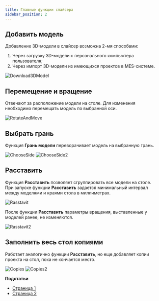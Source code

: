 ```yaml
---
title: Главные функции слайсера
sidebar_position: 2
---
```

## Добавить модель 

Добавление 3D-модели в слайсер возможна 2-мя способами:

1. Через загрузку 3D-модели с персонального компьютера пользователя;
2. Через импорт 3D-модели из имеющихся проектов в MES-системе.

![Download3DModel](./img/Download3DModel.png)

## Перемещение и вращение 

Отвечают за расположение модели на столе. Для изменения необходимо перемещать модель по выбранной оси.

![RotateAndMove](./img/RotateAndMove.png)

## Выбрать грань 

Функция **Грань модели** переворачивает модель на выбранную грань.

![ChooseSide](./img/ChooseSide.png)
![ChooseSide2](./img/ChooseSide2.png)

## Расставить 

Функция **Расставить** позволяет сгруппировать все модели на столе. При запуске функции **Расставить** 
задается минимальный интервал между моделями и краями стола в миллиметрах.

![Rasstavit](./img/Rasstavit.png)

После функции **Расставить** параметры вращения, выставленные у моделей ранее, не изменяются.

![Rasstavit2](./img/Rasstavit2.png)

## Заполнить весь стол копиями 

Работает аналогично функции **Расставить**, но еще добавляет копии проекта на стол, пока не 
кончается место.

![Copies](./img/Copies.png)
![Copies2](./img/Copies2.png)

**Подстатьи**
- [Страница 1](./page1.md)
- [Страница 2](./page2.md)
